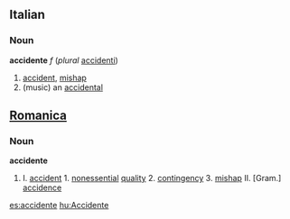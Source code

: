 ==Italian==
===Noun===
'''accidente''' ''f'' (''plural'' [[accidenti]])
# [[accident]], [[mishap]]
# (music) an [[accidental]]

==[[Romanica]]==
===Noun===
<b>accidente</b>
#I. [[accident]] 1. [[nonessential]] [[quality]] 2. [[contingency]] 3. [[mishap]] II. [Gram.] [[accidence]]

[[es:accidente]]
[[hu:Accidente]]
